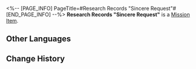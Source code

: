 <%-- [PAGE_INFO]
PageTitle=#Research Records "Sincere Request"#
[END_PAGE_INFO] --%>
{{Item Infobox
|id          = 140194
|image       = Item Research Records Sincere Request.png{{subst:void|<!--$UPLOAD:<<SpriteOutput/ItemFigures/140125.png>-<Item Research Records Sincere Request.png>-<Item Icons>>-->}}
|type        = Mission Item
|invCategory = Missions
|rarity      = 3
|effect      = 
|description = Even those most skilled in lies and flattery often cannot resist the power of "sincerity."
}}
'''Research Records "Sincere Request"''' is a [[Mission Item]].

==Other Languages==
{{Other Languages
|en   = Research Records "Sincere Request"
|zhs  = 搜查记录「诚恳请求」
|zht  = 搜查紀錄「誠懇請求」
|ja   = 捜査記録「誠心誠意」
|ko   = 조사 기록 「간곡한 부탁」
|es   = Registro de investigación «Solicitud sincera»
|fr   = Dossiers de recherche «&nbsp;Demande sincère&nbsp;»
|ru   = Заметки расследования «Искренне прошу»
|th   = บันทึกการค้นหา "ขอร้องอย่างจริงใจ"
|vi   = Nhật Ký Tìm Kiếm "Thỉnh Cầu Thành Khẩn"
|de   = Untersuchungsprotokoll: „Aufrichtige Bitte“
|id   = Catatan Pemeriksaan "Permintaan Tulus"
|pt   = Registros de Pesquisa "Pedido Sincero"
}}

==Change History==
{{Change History|1.1}}